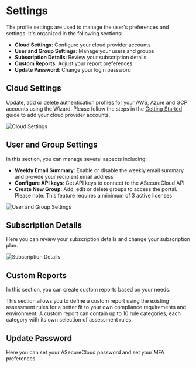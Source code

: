 # Settings

The profile settings are used to manage the user's preferences and settings. It's organized in the following sections:

- **Cloud Settings**: Configure your cloud provider accounts
- **User and Group Settings**: Manage your users and groups
- **Subscription Details**: Review your subscription details
- **Custom Reports**: Adjust your report preferences
- **Update Password**: Change your login password

## Cloud Settings

Update, add or delete authentication profiles for your AWS, Azure and GCP accounts using the Wizard.
Please follow the steps in the [Getting Started](/gettingStarted) guide to add your cloud provider accounts.

![Cloud Settings](/images/Wizards.png)

## User and Group Settings

In this section, you can manage several aspects including:

- **Weekly Email Summary**: Enable or disable the weekly email summary and provide your recipient email address
- **Configure API keys**: Get API keys to connect to the ASecureCloud API
- **Create New Group**: Add, edit or delete groups to access the portal. Please note: This feature requires a minimum of 3 active licenses

![User and Group Settings](/images/UserGroupSettings.png)

## Subscription Details

Here you can review your subscription details and change your subscription plan.

![Subscription Details](/images/SubscriptionDetails.png)

## Custom Reports

In this section, you can create custom reports based on your needs.

This section allows you to define a custom report using the existing assessment rules for a better fit to your own compliance requirements and environment.
A custom report can contain up to 10 rule categories, each category with its own selection of assessment rules.

## Update Password

Here you can set your ASecureCloud password and set your MFA preferences.

